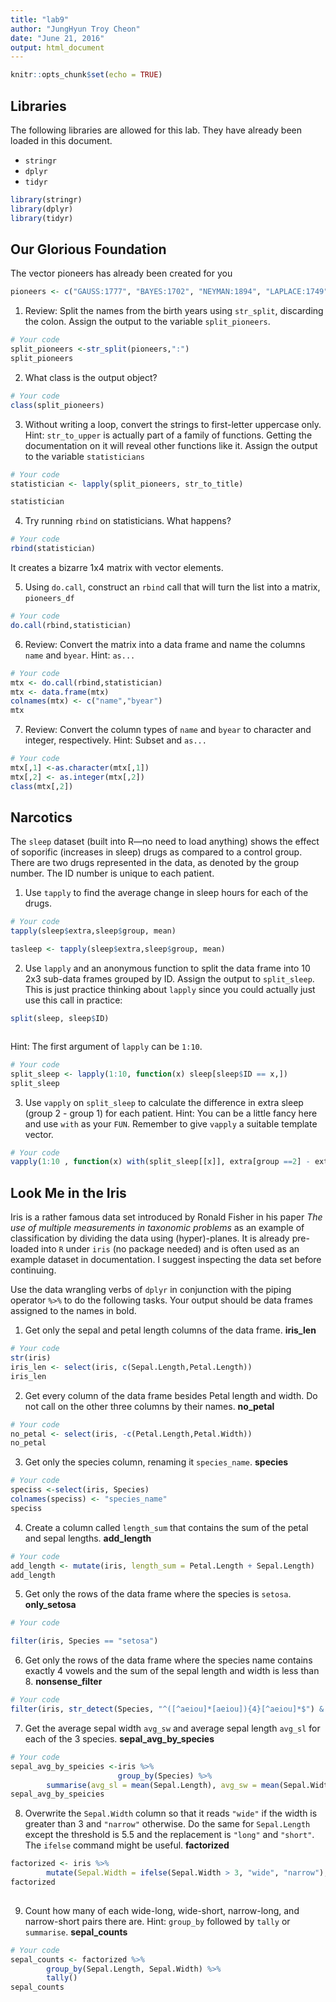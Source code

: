 ```yaml
---
title: "lab9"
author: "JungHyun Troy Cheon"
date: "June 21, 2016"
output: html_document
---
```


```r
knitr::opts_chunk$set(echo = TRUE)
```

## Libraries

The following libraries are allowed for this lab.  They have already been loaded in this document.

* `stringr`
* `dplyr`
* `tidyr`

```r
library(stringr)
library(dplyr)
library(tidyr)
```


## Our Glorious Foundation

The vector pioneers has already been created for you
```r
pioneers <- c("GAUSS:1777", "BAYES:1702", "NEYMAN:1894", "LAPLACE:1749")
```

1.  Review: Split the names from the birth years using `str_split`, discarding the colon.  Assign the output to the variable `split_pioneers`.
```r
# Your code
split_pioneers <-str_split(pioneers,":")
split_pioneers
```

2.  What class is the output object?
```r
# Your code
class(split_pioneers)

```

3.  Without writing a loop, convert the strings to first-letter uppercase only.  Hint: `str_to_upper` is actually part of a family of functions.  Getting the documentation on it will reveal other functions like it.  Assign the output to the variable `statisticians`
```r
# Your code
statistician <- lapply(split_pioneers, str_to_title)

statistician
```

4.  Try running `rbind` on statisticians.  What happens?
```r
# Your code
rbind(statistician)
```
It creates a bizarre 1x4 matrix with vector elements.

5.  Using `do.call`, construct an `rbind` call that will turn the list into a matrix, `pioneers_df`
```r
# Your code
do.call(rbind,statistician)
```

6.  Review: Convert the matrix into a data frame and name the columns `name` and `byear`.  Hint: `as...`
```r
# Your code
mtx <- do.call(rbind,statistician)
mtx <- data.frame(mtx)
colnames(mtx) <- c("name","byear")
mtx

```

7.  Review: Convert the column types of `name` and `byear` to character and integer, respectively.  Hint: Subset and `as...` 
```r
# Your code
mtx[,1] <-as.character(mtx[,1])
mtx[,2] <- as.integer(mtx[,2])
class(mtx[,2])
```

## Narcotics

The `sleep` dataset (built into R---no need to load anything) shows the effect of soporific (increases in sleep) drugs as compared to a control group.  There are two drugs represented in the data, as denoted by the group number.  The ID number is unique to each patient.

1.  Use `tapply` to find the average change in sleep hours for each of the drugs.
```r
# Your code
tapply(sleep$extra,sleep$group, mean)

tasleep <- tapply(sleep$extra,sleep$group, mean)

```

2.  Use `lapply` and an anonymous function to split the data frame into 10 2x3 sub-data frames grouped by ID.  Assign the output to `split_sleep`.  This is just practice thinking about `lapply` since you could actually just use this call in practice:
```r
split(sleep, sleep$ID)



```

Hint: The first argument of `lapply` can be `1:10`.
```r
# Your code
split_sleep <- lapply(1:10, function(x) sleep[sleep$ID == x,])
split_sleep
```

3.  Use `vapply` on `split_sleep` to calculate the difference in extra sleep (group 2 - group 1) for each patient.  Hint: You can be a little fancy here and use `with` as your `FUN`.  Remember to give `vapply` a suitable template vector.
```r
# Your code
vapply(1:10 , function(x) with(split_sleep[[x]], extra[group ==2] - extra[group ==1]), FUN.VALUE = numeric(1))
```

## Look Me in the Iris

Iris is a rather famous data set introduced by Ronald Fisher in his paper _The use of multiple measurements in taxonomic problems_ as an example of classification by dividing the data using (hyper)-planes.  It is already pre-loaded into `R` under `iris` (no package needed) and is often used as an example dataset in documentation.  I suggest inspecting the data set before continuing.

Use the data wrangling verbs of `dplyr` in conjunction with the piping operator `%>%` to do the following tasks.  Your output should be data frames assigned to the names in bold.

1.  Get only the sepal and petal length columns of the data frame.  __iris_len__
```r
# Your code
str(iris)
iris_len <- select(iris, c(Sepal.Length,Petal.Length))
iris_len
```
2.  Get every column of the data frame besides Petal length and width.  Do not call on the other three columns by their names.  __no_petal__
```r
# Your code
no_petal <- select(iris, -c(Petal.Length,Petal.Width))
no_petal
```
3.  Get only the species column, renaming it `species_name`.  __species__
```r
# Your code
speciss <-select(iris, Species)
colnames(speciss) <- "species_name"
speciss
```
4.  Create a column called `length_sum` that contains the sum of the petal and sepal lengths.  __add_length__
```r
# Your code
add_length <- mutate(iris, length_sum = Petal.Length + Sepal.Length)
add_length
```
5.  Get only the rows of the data frame where the species is `setosa`. __only_setosa__
```r
# Your code

filter(iris, Species == "setosa")
```
6.  Get only the rows of the data frame where the species name contains exactly 4 vowels and the sum of the sepal length and width is less than 8.  __nonsense_filter__
```r
# Your code
filter(iris, str_detect(Species, "^([^aeiou]*[aeiou]){4}[^aeiou]*$") & (Sepal.Length + Sepal.Width) < 8)


```
7.  Get the average sepal width `avg_sw` and average sepal length `avg_sl` for each of the 3 species.  __sepal_avg_by_species__
```r
# Your code
sepal_avg_by_speicies <-iris %>%
                        group_by(Species) %>%
        summarise(avg_sl = mean(Sepal.Length), avg_sw = mean(Sepal.Width))
sepal_avg_by_speicies
```
8.  Overwrite the `Sepal.Width` column so that it reads `"wide"` if the width is greater than 3 and `"narrow"` otherwise.  Do the same for `Sepal.Length` except the threshold is 5.5 and the replacement is `"long"` and `"short"`.  The `ifelse` command might be useful.  __factorized__
```r
factorized <- iris %>%
        mutate(Sepal.Width = ifelse(Sepal.Width > 3, "wide", "narrow"),Sepal.Length = ifelse(Sepal.Length > 5.5, "long", "short"))
factorized
        
```
9.  Count how many of each wide-long, wide-short, narrow-long, and narrow-short pairs there are.  Hint: `group_by` followed by `tally` or `summarise`.  __sepal_counts__
```r
# Your code
sepal_counts <- factorized %>%
        group_by(Sepal.Length, Sepal.Width) %>%
        tally()
sepal_counts
```

